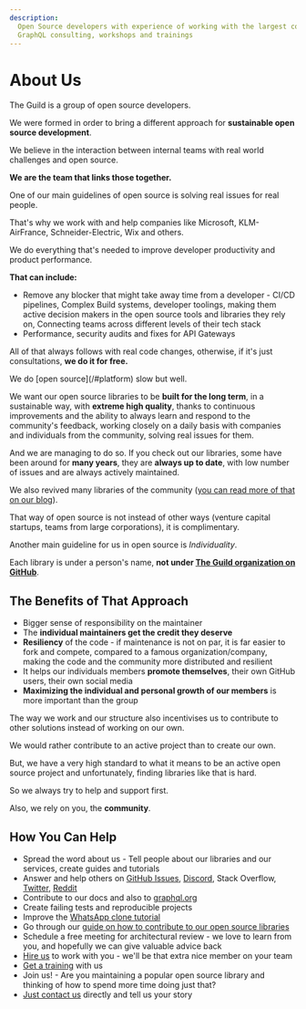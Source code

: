 ```yaml
---
description:
  Open Source developers with experience of working with the largest companies and applications.
  GraphQL consulting, workshops and trainings
---
```



# About Us

The Guild is a group of open source developers.

We were formed in order to bring a different approach for **sustainable open source development**.

We believe in the interaction between internal teams with real world challenges and open source.

**We are the team that links those together.**

One of our main guidelines of open source is solving real issues for real people.

That's why we work with and help companies like Microsoft, KLM-AirFrance, Schneider-Electric, Wix
and others.

We do everything that's needed to improve developer productivity and product performance.

**That can include:**

- Remove any blocker that might take away time from a developer - CI/CD pipelines, Complex Build
  systems, developer toolings, making them active decision makers in the open source tools and
  libraries they rely on, Connecting teams across different levels of their tech stack
- Performance, security audits and fixes for API Gateways

All of that always follows with real code changes, otherwise, if it's just consultations, **we do it
for free.**

<Callout type="info" emoji="🚀">
  We do [open source](/#platform) slow but well.
</Callout>

We want our open source libraries to be **built for the long term**, in a sustainable way, with
**extreme high quality**, thanks to continuous improvements and the ability to always learn and
respond to the community's feedback, working closely on a daily basis with companies and individuals
from the community, solving real issues for them.

And we are managing to do so. If you check out our libraries, some have been around for **many
years**, they are **always up to date**, with low number of issues and are always actively
maintained.

We also revived many libraries of the community ([you can read more of that on our blog](/blog)).

That way of open source is not instead of other ways (venture capital startups, teams from large
corporations), it is complimentary.

Another main guideline for us in open source is _Individuality_.

Each library is under a person's name, **not under
[The Guild organization on GitHub](https://github.com/the-guild-org)**.

## The Benefits of That Approach

- Bigger sense of responsibility on the maintainer
- The **individual maintainers get the credit they deserve**
- **Resiliency** of the code - if maintenance is not on par, it is far easier to fork and compete,
  compared to a famous organization/company, making the code and the community more distributed and
  resilient
- It helps our individuals members **promote themselves**, their own GitHub users, their own social
  media
- **Maximizing the individual and personal growth of our members** is more important than the group

The way we work and our structure also incentivises us to contribute to other solutions instead of
working on our own.

We would rather contribute to an active project than to create our own.

But, we have a very high standard to what it means to be an active open source project and
unfortunately, finding libraries like that is hard.

So we always try to help and support first.

<Callout emoji="🫵">Also, we rely on you, the **community**.</Callout>

## How You Can Help

- Spread the word about us - Tell people about our libraries and our services, create guides and
  tutorials
- Answer and help others on [GitHub Issues](https://github.com/the-guild-org),
  [Discord](https://discordapp.com/invite/xud7bH9), Stack Overflow,
  [Twitter](https://twitter.com/TheGuildDev), [Reddit](https://reddit.com/r/graphql)
- Contribute to our docs and also to [graphql.org](https://graphql.org)
- Create failing tests and reproducible projects
- Improve the
  [WhatsApp clone tutorial](https://tortilla.academy/Urigo/WhatsApp-Clone-Tutorial/master)
- Go through our
  [guide on how to contribute to our open source libraries](https://github.com/the-guild-org/Stack/blob/master/CONTRIBUTING.md)
- Schedule a free meeting for architectural review - we love to learn from you, and hopefully we can
  give valuable advice back
- [Hire us](/services) to work with you - we'll be that extra nice member on your team
- [Get a training](/services) with us
- Join us! - Are you maintaining a popular open source library and thinking of how to spend more
  time doing just that?
- [Just contact us](/contact) directly and tell us your story

<Newsletter />
